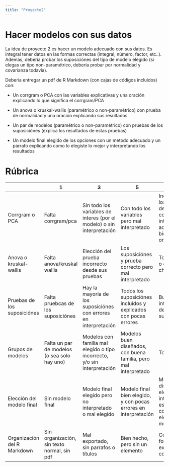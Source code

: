 ```yaml
---
title: "Proyecto2"
---
```


# Hacer modelos con sus datos

La idea de proyecto 2 es hacer un modelo adecuado con sus datos. Es integral tener datos en las formas correctas (integral, número, factor, etc..). Además, debería probar los suposiciónes del típo de modelo elegido (si elegas un típo non-paramétrico, debería probar por normalidad y covarianza todavía).

Debería entregar un pdf de R Markdown (con cajas de códigos incluídos) con:

-   Un corrgram o PCA con las variables explicativas y una oración explicando lo que significa el corrgram/PCA

-   Un anova o kruskal-wallis (paramétrico o non-paramétrico) con prueba de normalidad y una oración explicando sus resultados

-   Un par de modelos (paramétrico o non-paramétrico) con pruebas de los suposiciónes (explica los resultados de estas pruebas)

-   Un modelo final elegido de los opciones con un metodo adecuado y un párrafo explicando como lo elegiste lo mejor y interpretando los resultados

# Rúbrica

|                             | 1                                            | 3                                                                         | 5                                                                | 7                                                                                   |
|-----------------------------|----------------------------------------------|---------------------------------------------------------------------------|------------------------------------------------------------------|-------------------------------------------------------------------------------------|
| Corrgram o PCA              | Falta corrgram/pca                           | Sin todo los variables de interes (por el modelo) o sin interpretación    | Con todo los variables pero mal interpretado                     | Incluye todo los variables de interes, con interpretación adecuado, bien organizado |
| Anova o kruskal-wallis      | Falta anova/kruskal wallis                   | Elección del prueba incorrecto desde sus pruebas                          | Los suposiciónes y prueba correcto pero mal interpretado         | Todo corecto, o con errores chicos                                                  |
| Pruebas de los suposiciónes | Falta pruebcas de los suposiciónes           | Hay la mayoría de los suposiciónes con errores en interpretación          | Todos los suposiciónes incluídos y explicados con pocas errores  | Buen interpretación de los suposiciónes                                             |
| Grupos de modelos           | Falta un par de modelos (o sea solo hay uno) | Modelos con familia mal elegido o típo incorrecto, y/o sin interpretación | Modelos buen diseñados, con buena familia, pero mal interpretado | Todo corecto,                                                                       |
| Elección del modelo final   | Sin modelo final                             | Modelo final elegido pero no interpretado o mal elegido                   | Modelo final bien elegido, y con pocas errores en interpretación | Modelo bien diseñado, elegido y interpretado: es claro como elegiste su modelo      |
| Organización del R Markdown | Sin organización, sin texto normal, sin pdf  | Mal exportado, sin parrafos o títulos                                     | Bien hecho, pero sin un elemento                                 | Con parrafos, fotos, títulos, exportada como pdf                                    |
